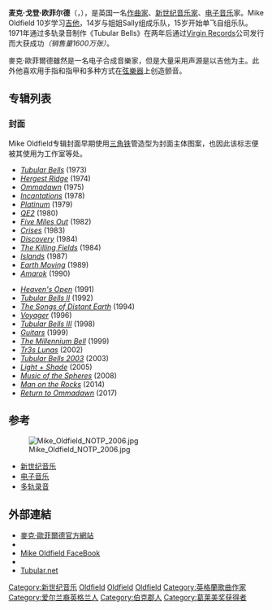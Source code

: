 {{Infobox musical artist  <!-- See Wikipedia:WikiProject Musicians -->
| name            = 麥克·歐菲爾德
| image           = Mike Oldfield by Alexander Schweigert 2.jpg
| caption         = 
| image_size      = 250px
| landscape       = yes
| background      = solo_singer
| birth_name      = 麥克·戈登·歐菲爾德
| birth_date      = {{Birth date and age|1953|5|15|df=yes}}
| birth_place     = {{ENG}}[[伯克郡|伯克郡]][[雷丁|雷丁]]
| death_date      =
| death_place     =
| instrument      = [[吉他|吉他]], [[鍵盤樂器|鍵盤樂器]], [[打擊樂器|打擊樂器]], [[歌唱|歌唱]], [[電貝斯|電貝斯]], [[鐘琴|鐘琴]], [[曼陀林|曼陀林]], [[班卓琴|班卓琴]], [[管鐘|管鐘]], [[Chapman_stick|Chapman stick]]
| genre           = [[前衛搖滾|前衛搖滾]], [[Pop_(音樂類型)|流行]], [[凱爾特融合|凱爾特融合]], [[世界音樂|世界音樂]], [[新世紀音樂|新世紀音樂]], [[新古典音樂|新古典音樂]], [[氛圍音樂|氛圍音樂]], [[古典音樂|古典音樂]], [[實驗音樂|實驗音樂]], [[簡約音樂|簡約音樂]]
| occupation      = [[音樂家|音樂家]], [[歌曲創作者|歌曲創作者]], [[音樂製作人|音樂製作人]], [[遊戲設計|遊戲設計]]
| years_active    = 1967年–至今
| label           = [[維京唱片|維京唱片]] (1972–1991)<br/>[[華納音樂集團|華納音樂集團]] (1992–2003)<br/>[[Mercury_Records|Mercury]] (2005–至今)
| associated_acts = [[Maggie_Reilly|Maggie Reilly]], [[Kevin_Ayers|Kevin Ayers]], [[Robert_Wyatt|Robert Wyatt]], [[David_Bedford|David Bedford]], [[Anita_Hegerland|Anita Hegerland]], [[Pekka_Pohjola|Pekka Pohjola]]
| website         = [https://web.archive.org/web/20100507111301/http://www.mikeoldfieldofficial.com/ www.mikeoldfieldofficial.com]
}}

'''麦克·戈登·欧菲尔德'''（{{lang-en|Michael Gordon Oldfield}}，{{bd|1953年|5月15日}}），是英国一名[[作曲家|作曲家]]、[[新世纪音乐家|新世纪音乐家]]、[[电子音乐|电子音乐]]家。Mike Oldfield 10岁学习[[吉他|吉他]]，14岁与姐姐Sally组成乐队，15岁开始单飞自组乐队。1971年通过多轨录音制作《Tubular Bells》在两年后通过[[Virgin_Records|Virgin Records]]公司发行而大获成功''（销售量1600万张）''。

麥克·歐菲爾德雖然是一名电子合成音樂家，但是大量采用声源是以吉他为主。此外他喜欢用手指和指甲和多种方式在[[弦樂器|弦樂器]]上创造颤音。

== 专辑列表 ==

=== 封面 ===
Mike Oldfield专辑封面早期使用[[三角铁|三角铁]]管造型为封面主体图案，也因此该标志便被其使用为工作室等处。

{{Col-begin}}
{{Col-2}}
* ''[[Tubular_Bells|Tubular Bells]]'' (1973)
* ''[[Hergest_Ridge_(album)|Hergest Ridge]]'' (1974)
* ''[[Ommadawn|Ommadawn]]'' (1975)
* ''[[Incantations_(album)|Incantations]]'' (1978)
* ''[[Platinum_(Mike_Oldfield_album)|Platinum]]'' (1979)
* ''[[QE2_(album)|QE2]]'' (1980)
* ''[[Five_Miles_Out|Five Miles Out]]'' (1982)
* ''[[Crises_(Mike_Oldfield_album)|Crises]]'' (1983)
* ''[[Discovery_(Mike_Oldfield_album)|Discovery]]'' (1984)
* ''[[The_Killing_Fields_(album)|The Killing Fields]]'' (1984)
* ''[[Islands_(Mike_Oldfield_album)|Islands]]'' (1987)
* ''[[Earth_Moving|Earth Moving]]'' (1989)
* ''[[Amarok_(Mike_Oldfield_album)|Amarok]]'' (1990)
{{Col-2}}
* ''[[Heaven's_Open|Heaven's Open]]'' (1991)
* ''[[Tubular_Bells_II|Tubular Bells II]]'' (1992)
* ''[[The_Songs_of_Distant_Earth_(album)|The Songs of Distant Earth]]'' (1994)
* ''[[Voyager_(Mike_Oldfield_album)|Voyager]]'' (1996)
* ''[[Tubular_Bells_III|Tubular Bells III]]'' (1998)
* ''[[Guitars_(Mike_Oldfield_album)|Guitars]]'' (1999)
* ''[[The_Millennium_Bell|The Millennium Bell]]'' (1999)
* ''[[Tr3s_Lunas|Tr3s Lunas]]'' (2002)
* ''[[Tubular_Bells_2003|Tubular Bells 2003]]'' (2003)
* ''[[Light_+_Shade|Light + Shade]]'' (2005)
* ''[[Music_of_the_Spheres_(Mike_Oldfield_album)|Music of the Spheres]]'' (2008)
* ''[[Man_on_the_Rocks|Man on the Rocks]]'' (2014)
* ''[[Return_to_Ommadawn|Return to Ommadawn]]'' (2017)
{{Col-end}}

== 参考 ==
[[File:Mike_Oldfield_NOTP_2006.jpg|thumb]]
* [[新世纪音乐|新世纪音乐]]
* [[电子音乐|电子音乐]]
* [[多轨录音|多轨录音]]

== 外部連結 ==
{{commonscat|Mike Oldfield}}
* [https://web.archive.org/web/20100507111301/http://www.mikeoldfieldofficial.com/ 麥克·歐菲爾德官方網站]{{en icon}}
* {{Twitter|gordenmikefield}}
*[https://www.facebook.com/MikeOldfieldOfficial Mike Oldfield FaceBook]
* {{imdb name|0646131}}{{en}}
*[http://tubular.net Tubular.net]

{{Authority control}}
{{DEFAULTSORT:Oldfield, Mike}}
[[Category:新世纪音乐|Category:新世纪音乐]]
[[Category:英国音乐家|Oldfield]]
[[Category:英格蘭男歌手|Oldfield]]
[[Category:英格兰吉他手|Oldfield]]
[[Category:英格蘭歌曲作家|Category:英格蘭歌曲作家]]
[[Category:爱尔兰裔英格兰人|Category:爱尔兰裔英格兰人]]
[[Category:伯克郡人|Category:伯克郡人]]
[[Category:葛莱美奖获得者|Category:葛莱美奖获得者]]